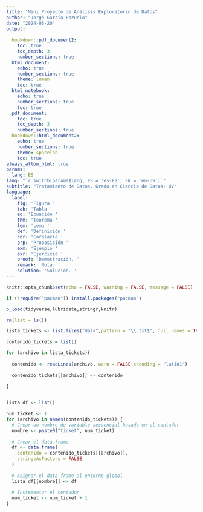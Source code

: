 ```yaml
---
title: "Mini Proyecto de Análisis Exploratorio de Datos"
author: "Jorge García Pozuelo"
date: "2024-05-20"
output:
  
  bookdown::pdf_document2:
    toc: true
    toc_depth: 3
    number_sections: true
  html_document:
    echo: true
    number_sections: true
    theme: lumen
    toc: true
  html_notebook:
    echo: true
    number_sections: true
    toc: true
  pdf_document:
    toc: true
    toc_depth: 3
    number_sections: true
  bookdown::html_document2:
    echo: true
    number_sections: true
    theme: spacelab
    toc: true
always_allow_html: true
params:
  lang: ES
lang: "`r switch(params$lang, ES = 'es-ES', EN = 'en-US')`"
subtitle: "Tratamiento de Datos. Grado en Ciencia de Datos- UV"
language:
  label:
    fig: 'Figura '
    tab: 'Tabla '
    eq: 'Ecuación '
    thm: 'Teorema '
    lem: 'Lema '
    def: 'Definición '
    cor: 'Corolario '
    prp: 'Proposición '
    exm: 'Ejemplo '
    exr: 'Ejercicio '
    proof: 'Demostración. '
    remark: 'Nota: '
    solution: 'Solución. '
---
```


```r
knitr::opts_chunk$set(echo = FALSE, warning = FALSE, message = FALSE)
```

```r
if (!require("pacman")) install.packages("pacman")

p_load(tidyverse,lubridate,stringr,knitr)
```

```r
rm(list = ls())
```


```r
lista_tickets <- list.files("data",pattern = "\\.txt$", full.names = TRUE)

contenido_tickets = list()

for (archivo in lista_tickets){
  
  contenido <- readLines(archivo, warn = FALSE,encoding = "latin1")
  
  contenido_tickets[[archivo]] <- contenido
  
}


lista_df <- list()

num_ticket <- 1
for (archivo in names(contenido_tickets)) {
  # Crear un nombre de variable secuencial basado en el contador
  nombre <- paste0("ticket", num_ticket)
  
  # Crear el data frame
  df <- data.frame(
    contenido = contenido_tickets[[archivo]],
    stringsAsFactors = FALSE
  )
  
  # Asignar el data frame al entorno global
  lista_df[[nombre]] <- df
  
  # Incrementar el contador
  num_ticket <- num_ticket + 1
}
```


